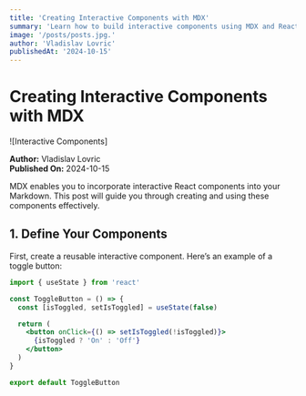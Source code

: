 ```yaml
---
title: 'Creating Interactive Components with MDX'
summary: 'Learn how to build interactive components using MDX and React.'
image: '/posts/posts.jpg.'
author: 'Vladislav Lovric'
publishedAt: '2024-10-15'
---
```


# Creating Interactive Components with MDX

![Interactive Components]

**Author:** Vladislav Lovric  
**Published On:** 2024-10-15

MDX enables you to incorporate interactive React components into your Markdown.
This post will guide you through creating and using these components
effectively.

## 1. Define Your Components

First, create a reusable interactive component. Here’s an example of a toggle
button:

```jsx
import { useState } from 'react'

const ToggleButton = () => {
  const [isToggled, setIsToggled] = useState(false)

  return (
    <button onClick={() => setIsToggled(!isToggled)}>
      {isToggled ? 'On' : 'Off'}
    </button>
  )
}

export default ToggleButton
```
